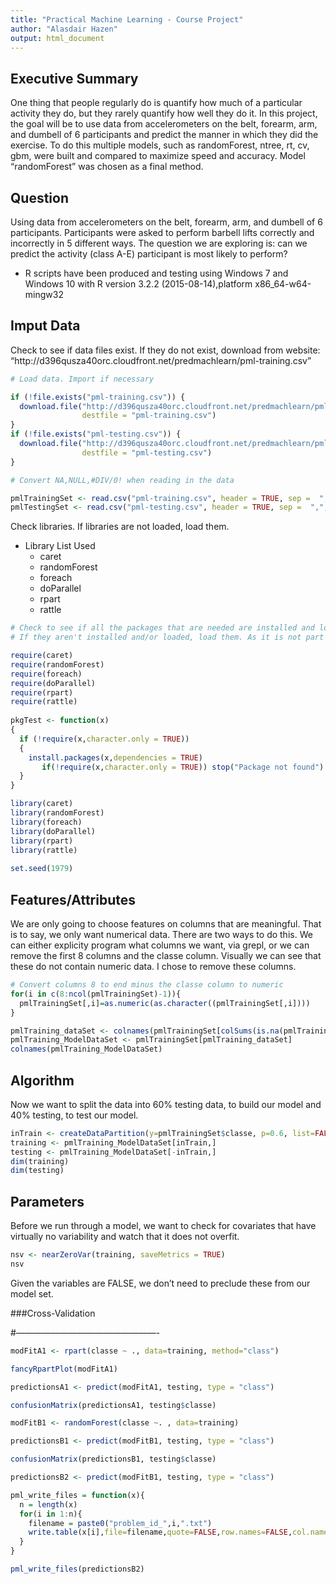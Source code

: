 ```yaml
--- 
title: "Practical Machine Learning - Course Project" 
author: "Alasdair Hazen" 
output: html_document 
--- 
```


## Executive Summary   

One thing that people regularly do is quantify how much of a particular activity they do, but they rarely quantify how well they do it. In this project, the goal will be to use data from accelerometers on the belt, forearm, arm, and dumbell of 6 participants and predict the manner in which they did the exercise. To do this multiple models, such as randomForest, ntree, rt, cv, gbm,  were built and compared to maximize speed and accuracy.  Model "randomForest" was chosen as a final method.   

## Question   

Using data from accelerometers on the belt, forearm, arm, and dumbell of 6 participants. Participants were asked to perform barbell lifts correctly and incorrectly in 5 different ways. The question we are exploring is: can we predict the activity (class A-E) participant is most likely to perform?   

* R scripts have been produced and testing using Windows 7 and Windows 10 with R version 3.2.2 (2015-08-14),platform x86_64-w64-mingw32   

## Imput Data   

Check to see if data files exist. If they do not exist, download from website: "http://d396qusza40orc.cloudfront.net/predmachlearn/pml-training.csv"   


```r

# Load data. Import if necessary 

if (!file.exists("pml-training.csv")) { 
  download.file("http://d396qusza40orc.cloudfront.net/predmachlearn/pml-training.csv",  
                destfile = "pml-training.csv") 
} 
if (!file.exists("pml-testing.csv")) { 
  download.file("http://d396qusza40orc.cloudfront.net/predmachlearn/pml-testing.csv",  
                destfile = "pml-testing.csv") 
} 

# Convert NA,NULL,#DIV/0! when reading in the data 

pmlTrainingSet <- read.csv("pml-training.csv", header = TRUE, sep =  ",",na.strings=c('NA','','#DIV/0!')) 
pmlTestingSet <- read.csv("pml-testing.csv", header = TRUE, sep =  ",",na.strings=c('NA','','#DIV/0!'))
``` 

Check libraries. If libraries are not loaded, load them.   

- Library List Used 
    - caret 
    - randomForest 
    - foreach   
    - doParallel   
    - rpart 
    - rattle   
 
```r
# Check to see if all the packages that are needed are installed and loaded. 
# If they aren't installed and/or loaded, load them. As it is not part of the overall model, code will not be revealed here. 

require(caret) 
require(randomForest) 
require(foreach) 
require(doParallel) 
require(rpart) 
require(rattle) 
 
pkgTest <- function(x) 
{ 
  if (!require(x,character.only = TRUE)) 
  { 
    install.packages(x,dependencies = TRUE) 
       if(!require(x,character.only = TRUE)) stop("Package not found") 
  } 
} 

library(caret) 
library(randomForest) 
library(foreach) 
library(doParallel) 
library(rpart) 
library(rattle) 
 
set.seed(1979) 
``` 

## Features/Attributes   

We are only going to choose features on columns that are meaningful. That is to say, we only want numerical data. There are two ways to do this. We can either explicity program what columns we want, via grepl, or we can remove the first 8 columns and the classe column. Visually we can see that these do not contain numeric data.  I chose to remove these columns.   

```r
# Convert columns 8 to end minus the classe column to numeric 
for(i in c(8:ncol(pmlTrainingSet)-1)){ 
  pmlTrainingSet[,i]=as.numeric(as.character((pmlTrainingSet[,i])))
} 

pmlTraining_dataSet <- colnames(pmlTrainingSet[colSums(is.na(pmlTrainingSet)) == 0])[-(1:7)] 
pmlTraining_ModelDataSet <- pmlTrainingSet[pmlTraining_dataSet] 
colnames(pmlTraining_ModelDataSet) 
``` 

## Algorithm   

Now we want to split the data into 60% testing data, to build our model and 40% testing, to test our model.   

```r
inTrain <- createDataPartition(y=pmlTrainingSet$classe, p=0.6, list=FALSE ) 
training <- pmlTraining_ModelDataSet[inTrain,] 
testing <- pmlTraining_ModelDataSet[-inTrain,] 
dim(training) 
dim(testing) 

```   

## Parameters   

Before we run through a model, we want to check for covariates that have virtually no variability and watch that it does not overfit.   

```r
nsv <- nearZeroVar(training, saveMetrics = TRUE) 
nsv 
```

Given the variables are FALSE, we don't need to preclude these from our model set.   

###Cross-Validation  

#-------------------------------------------------
```r
modFitA1 <- rpart(classe ~ ., data=training, method="class")

fancyRpartPlot(modFitA1)

predictionsA1 <- predict(modFitA1, testing, type = "class")

confusionMatrix(predictionsA1, testing$classe)

modFitB1 <- randomForest(classe ~. , data=training)

predictionsB1 <- predict(modFitB1, testing, type = "class")

confusionMatrix(predictionsB1, testing$classe)

predictionsB2 <- predict(modFitB1, testing, type = "class")

pml_write_files = function(x){
  n = length(x)
  for(i in 1:n){
    filename = paste0("problem_id_",i,".txt")
    write.table(x[i],file=filename,quote=FALSE,row.names=FALSE,col.names=FALSE)
  }
}

pml_write_files(predictionsB2)
```